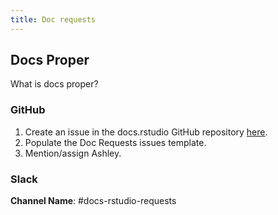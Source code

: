 ```yaml
---
title: Doc requests
---
```


## Docs Proper

What is docs proper?

### GitHub

1. Create an issue in the docs.rstudio GitHub repository [here](https://github.com/rstudio/docs.rstudio.com/issues/new/choose).
1. Populate the Doc Requests issues template.
1. Mention/assign Ashley.     

### Slack

**Channel Name**: #docs-rstudio-requests



